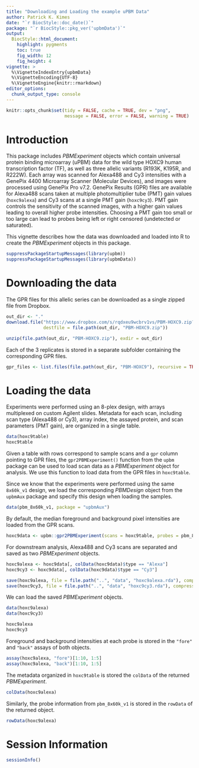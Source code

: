 ```yaml
---
title: "Downloading and Loading the example uPBM Data"
author: Patrick K. Kimes
date: "`r BiocStyle::doc_date()`"
package: "`r BiocStyle::pkg_ver('upbmData')`"
output:
  BiocStyle::html_document:
    highlight: pygments
    toc: true
    fig_width: 12
    fig_height: 4
vignette: >
  %\VignetteIndexEntry{upbmData}
  %\VignetteEncoding{UTF-8}
  %\VignetteEngine{knitr::rmarkdown}
editor_options: 
  chunk_output_type: console
---
```


```r
knitr::opts_chunk$set(tidy = FALSE, cache = TRUE, dev = "png",
                      message = FALSE, error = FALSE, warning = TRUE)
```

# Introduction

This package includes _PBMExperiment_ objects which contain universal protein binding microarray (uPBM) data for the wild type HOXC9 human transcription factor (TF), as well as three allelic variants (R193K, K195R, and R222W). Each array was scanned for Alexa488 and Cy3 intensities with a GenePix 4400 Microarray Scanner (Molecular Devices), and images were processed using GenePix Pro v7.2. GenePix Results (GPR) files are available for Alexa488 scans taken at multiple photomultiplier tube (PMT) gain values (`hoxc9alexa`) and Cy3 scans at a single PMT gain (`hoxc9cy3`). PMT gain controls the sensitivity of the scanned images, with a higher gain values leading to overall higher probe intensities. Choosing a PMT gain too small or too large can lead to probes being left or right censored (undetected or saturated).

This vignette describes how the data was downloaded and loaded into R to create the _PBMExperiment_ objects in this package.

```r
suppressPackageStartupMessages(library(upbm))
suppressPackageStartupMessages(library(upbmData))
```

# Downloading the data

The GPR files for this allelic series can be downloaded as a single zipped file from Dropbox.

```r
out_dir <- "."
download.file("https://www.dropbox.com/s/rqdxeu9wcbrv1vs/PBM-HOXC9.zip?dl=1",
              destfile = file.path(out_dir, "PBM-HOXC9.zip"))

unzip(file.path(out_dir, "PBM-HOXC9.zip"), exdir = out_dir)
```

Each of the 3 replicates is stored in a separate subfolder containing the corresponding GPR files. 

```r
gpr_files <- list.files(file.path(out_dir, "PBM-HOXC9"), recursive = TRUE, full.names = TRUE)
```

# Loading the data

Experiments were performed using an 8-plex design, with arrays multiplexed on custom Agilent slides. Metadata for each scan, including scan type (Alexa488 or Cy3), array index, the assayed protein, and scan parameters (PMT gain), are organized in a single table.

```r
data(hoxc9table)
hoxc9table
```

Given a table with rows correspond to sample scans and a `gpr` column pointing to GPR files, the `gpr2PBMExperiment()` function from the `upbm` package can be used to load scan data as a _PBMExperiment_ object for analysis. We use this function to load data from the GPR files in `hoxc9table`.

Since we know that the experiments were performed using the same `8x60k_v1` design, we load the corresponding _PBMDesign_ object from the `upbmAux` package and specify this design when loading the samples.

```r
data(pbm_8x60k_v1, package = "upbmAux")
```

By default, the median foreground and background pixel intensities are loaded from the GPR scans.

```r
hoxc9data <- upbm::gpr2PBMExperiment(scans = hoxc9table, probes = pbm_8x60k_v1)
```

For downstream analysis, Alexa488 and Cy3 scans are separated and saved as two _PBMExperiment_ objects.

```r
hoxc9alexa <- hoxc9data[, colData(hoxc9data)$type == "Alexa"]
hoxc9cy3 <- hoxc9data[, colData(hoxc9data)$type == "Cy3"]

save(hoxc9alexa, file = file.path("..", "data", "hoxc9alexa.rda"), compress = "xz")
save(hoxc9cy3, file = file.path("..", "data", "hoxc9cy3.rda"), compress = "xz")
```

We can load the saved _PBMExperiment_ objects.

```r
data(hoxc9alexa)
data(hoxc9cy3)

hoxc9alexa
hoxc9cy3
```

Foreground and background intensities at each probe is stored in the `"fore"` and `"back"` assays of both objects.

```r
assay(hoxc9alexa, "fore")[1:10, 1:5]
assay(hoxc9alexa, "back")[1:10, 1:5]
```

The metadata organized in `hoxc9table` is stored the `colData` of the returned _PBMExperiment_.

```r
colData(hoxc9alexa)
```

Similarly, the probe information from `pbm_8x60k_v1` is stored in the `rowData` of the returned object.

```r
rowData(hoxc9alexa)
```

# Session Information

```r
sessionInfo()
```
